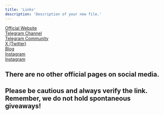 ```yaml
---
title: 'Links'
description: 'Description of your new file.'
---
```


<Icon icon="house" iconType="solid" size={20}/> [Official Website](https://10101.art) <br />
<Icon icon="telegram" iconType="solid" size={20}/> [Telegram Channel](https://t.me/channel_10101art) <br />
<Icon icon="telegram" iconType="solid" size={20}/> [Telegram Community](https://t.me/gallery10101) <br />
<Icon icon="x-twitter" iconType="solid" size={20}/> [X (Twitter)](https://x.com/10101_art) <br />
<Icon icon="newspaper" iconType="solid" size={20}/> [Blog](https://10101.art/blog) <br />
<Icon icon="instagram" iconType="solid" size={20}/> [Instagram](https://instagram.com/10101.art) <br />
<Icon icon="linkedin" iconType="solid" size={20}/> [Instagram](https://linkedin.com/company/10101-art) <br />

## There are no other official pages on social media. <br />
## Please be cautious and always verify the link. Remember, we do not hold spontaneous giveaways!

